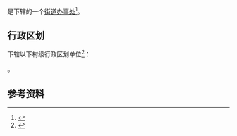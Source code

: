 {{中国乡级行政区|41/03/11/008/000}}

'''{{PAGENAMEBASE}}'''是{{PRC admin/fullname|41/03/11/008/000|3}}下辖的一个[[街道办事处|街道办事处]]<ref>{{PRC admin/ref sgc|{{PRC admin/parent|41/03/11/008/000}}}}</ref>。

== 行政区划 ==
{{PAGENAMEBASE}}下辖以下村级行政区划单位<ref>{{PRC admin/ref sgc|41/03/11/008/000}}</ref>：

{{PRC admin/children|41/03/11/008/000}}。

== 参考资料 ==
{{reflist}}

{{河南行政区划小作品}}
{{PRC admin/navcat|41/03/11/008/000}}